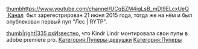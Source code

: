 [[Файл:KindrLindr.png|thumb]][http:// https://www.youtube.com/channel/UCqBZM4igLsB_mDI9ELcxUeQ  Канал]  был зарегестрирован 21 июня 2015 года, тогда же на нём и был опублекован первый пуп "Лес | RYTP".

[[Файл:Лес RYTP|thumb|right|335 px]]Известно, что Kindr Lindr монтировала свои пупы в adobe premiere pro.
[[Категория:Пуперы-девушки]]
[[Категория:Пуперы]]
